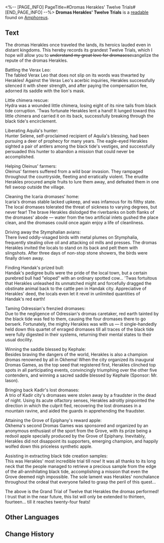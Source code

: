 <%-- [PAGE_INFO]
PageTitle=#Dromas Herakles' Twelve Trials#
[END_PAGE_INFO] --%>
{{Readable Infobox
|id           = 451
|partIds      = 190753
|title        = 
|image        = Item Dromas Herakles' Twelve Trials.png
|world        = Amphoreus
|parts        = 1
|author       = <!--to be added-->
|description  = Please treat this work as fiction, though its author really wants you to think it's real.
|part1        = Dromas Herakles' Twelve Trials
|source1      = {{cx|Source missing}}
|characters   = Aquila; Kephale
|factions     = Okhema
}}
'''Dromas Herakles' Twelve Trials''' is a [[readable]] found on [[Amphoreus]].
<!--
==Location==
{{Map Embed|<map name>|<marker id>}}
-->
==Text==
The dromas Herakles once traveled the lands, its heroics lauded even in distant kingdoms. This hereby records its grandest Twelve Trials, which I hope will allow you to <s>understand my great love for dromases</s>evangelize the repute of the dromas Herakles.

Battling the Verax Leo:<br />
The fabled Verax Leo that does not slip on its words was thwarted by Herakles! Against the Verax Leo's acerbic inquiries, Herakles successfully silenced it with sheer strength, and after paying the compensation fee, adorned its saddle with the lion's mask.

Little chimera rescue:<br />
Hydra was a wounded little chimera, losing eight of its nine tails from black tide corruption. 'Twas fortunate Herakles lent a hand! It lunged toward this little chimera and carried it on its back, successfully breaking through the black tide's encirclement.

Liberating Aquila's hunter:<br />
Hunter Selene, self-proclaimed recipient of Aquila's blessing, had been pursuing a deer of prophecy for many years. The eagle-eyed Herakles sighted a pair of antlers among the black tide's vestiges, and successfully persuaded this hunter to abandon a mission that could never be accomplished.

Helping Oleinus' farmers:<br />
Oleinus' farmers suffered from a wild boar invasion. They rampaged throughout the countryside, fleeting and erratically violent. The erudite Herakles procured ample fruits to lure them away, and defeated them in one fell swoop outside the village.

Cleaning the Icaria dromases' home:<br />
Icaria's dromas stable lacked upkeep, and was infamous for its filthy state. The local dromases tolerated the threat of sickness to varying degrees, but never fear! The brave Herakles dislodged the riverbanks on both flanks of the dromases' abode &mdash; water from the two artificial inlets gushed the place clean, and the dromases could once again enjoy a life of cleanliness.

Driving away the Stymphalian avians:<br />
There lived oddly-visaged birds with metal plumes on Stymphalia, frequently stealing olive oil and attacking oil mills and presses. The dromas Herakles invited the locals to stand on its back and pelt them with slingshots. After three days of non-stop stone showers, the birds were finally driven away.

Finding Handak's prized bull:<br />
Handak's pedigree bulls were the pride of the local town, but a certain purebred bull had "eloped" with an ordinary spotted cow... 'Twas fortuitous that Herakles unleashed its unmatched might and forcefully dragged the obstinate animal back to the cattle pen in Handak city. Appreciative of Herakles' deed, the locals even let it revel in unlimited quantities of Handak's red earth!

Taming Odressian's frenzied dromases:<br />
Due to the negligence of Odressian's dromas caretaker, red earth tainted by the black tide was fed to them, causing the four dromases there to go berserk. Fortunately, the mighty Herakles was with us &mdash; it single-handedly held down this quartet of enraged dromases till all traces of the black tide were fully digested in their systems, returning their mental states to their usual docility.

Winning the saddle blessed by Kephale:<br />
Besides braving the dangers of the world, Herakles is also a champion dromas renowned by all in Okhema! When the city organized its inaugural Dromas Games, as the top seed that registered first, Herakles clinched top spots in all participating events, convincingly triumphing over the other five contenders, and winning a sacred saddle blessed by Kephale (Sponsor: Mr. Iason).

Bringing back Kadir's lost dromases:<br />
A trio of Kadir city's dromases were stolen away by a fraudster in the dead of night. Using its acute olfactory senses, Herakles adroitly pinpointed the direction in which the culprit fled, recovering the lost dromases in a mountain ravine, and aided the guards in apprehending the fraudster.

Attaining the Grove of Epiphany's reward apple:<br />
Okhema's second Dromas Games was sponsored and organized by an anonymous enthusiast of the sport from the Grove, with its prize being a redsoil apple specially produced by the Grove of Epiphany. Inevitably, Herakles did not disappoint its supporters, emerging champion, and happily wolfed down this priceless synthetic apple.

Assisting in extracting black tide creation samples:<br />
This was Herakles' most incredible trial till now! It was all thanks to its long neck that the people managed to retrieve a precious sample from the edge of the all-annihilating black tide, accomplishing a mission that even the Grove deemed nigh impossible. The sole lament was Herakles' nonchalance throughout the ordeal that everyone failed to grasp the peril of this quest...

The above is the Grand Trial of Twelve that Herakles the dromas performed! I trust that in the near future, this list will only be extended to thirteen, fourteen... till it reaches twenty-four feats!<br />

<!--
==Trivia==
* 
-->
==Other Languages==
{{Other Languages
|en   = Dromas Herakles' Twelve Trials
|zhs  = 大地兽赫拉克勒斯的十二试炼
|zht  = 大地獸赫拉克勒斯的十二試煉
|ja   = 大地獣ヘラクレスの十二の試練
|ko   = 드로마스 헤라클레스의 12가지 시련
|es   = Las doce pruebas del droma Heracles
|fr   = Les 12 épreuves d'Hercule, le draka
|ru   = Двенадцать подвигов геозавра Геракла
|th   = 12 บททดสอบของอสูรธรณี Herakles
|vi   = Mười Hai Thử Thách Của Thú Đại Địa Herakles
|de   = Die zwölf Prüfungen von Herakles dem Droma
|id   = 12 Ujian Dromas Herakles
|pt   = As Doze Provações de Dromas Héracles
}}

==Change History==
{{Change History|3.0}}